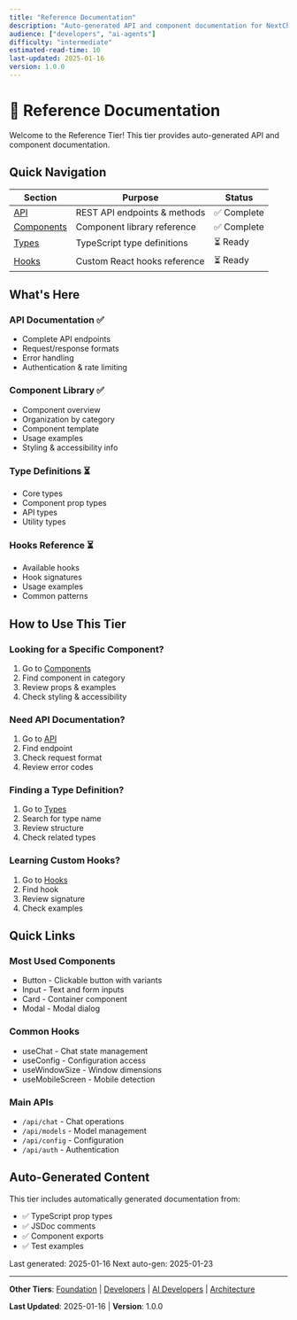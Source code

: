 ```yaml
---
title: "Reference Documentation"
description: "Auto-generated API and component documentation for NextChat"
audience: ["developers", "ai-agents"]
difficulty: "intermediate"
estimated-read-time: 10
last-updated: 2025-01-16
version: 1.0.0
---
```


# 📖 Reference Documentation

Welcome to the Reference Tier! This tier provides auto-generated API and component documentation.

## Quick Navigation

| Section | Purpose | Status |
|---------|---------|--------|
| [API](./api/) | REST API endpoints & methods | ✅ Complete |
| [Components](./components/) | Component library reference | ✅ Complete |
| [Types](./types/) | TypeScript type definitions | ⏳ Ready |
| [Hooks](./hooks/) | Custom React hooks reference | ⏳ Ready |

## What's Here

### API Documentation ✅
- Complete API endpoints
- Request/response formats
- Error handling
- Authentication & rate limiting

### Component Library ✅
- Component overview
- Organization by category
- Component template
- Usage examples
- Styling & accessibility info

### Type Definitions ⏳
- Core types
- Component prop types
- API types
- Utility types

### Hooks Reference ⏳
- Available hooks
- Hook signatures
- Usage examples
- Common patterns

## How to Use This Tier

### Looking for a Specific Component?
1. Go to [Components](./components/)
2. Find component in category
3. Review props & examples
4. Check styling & accessibility

### Need API Documentation?
1. Go to [API](./api/)
2. Find endpoint
3. Check request format
4. Review error codes

### Finding a Type Definition?
1. Go to [Types](./types/)
2. Search for type name
3. Review structure
4. Check related types

### Learning Custom Hooks?
1. Go to [Hooks](./hooks/)
2. Find hook
3. Review signature
4. Check examples

## Quick Links

### Most Used Components
- Button - Clickable button with variants
- Input - Text and form inputs
- Card - Container component
- Modal - Modal dialog

### Common Hooks
- useChat - Chat state management
- useConfig - Configuration access
- useWindowSize - Window dimensions
- useMobileScreen - Mobile detection

### Main APIs
- `/api/chat` - Chat operations
- `/api/models` - Model management
- `/api/config` - Configuration
- `/api/auth` - Authentication

## Auto-Generated Content

This tier includes automatically generated documentation from:
- ✅ TypeScript prop types
- ✅ JSDoc comments
- ✅ Component exports
- ✅ Test examples

Last generated: 2025-01-16
Next auto-gen: 2025-01-23

---

**Other Tiers**: [Foundation](../foundation/) | [Developers](../developers/) | [AI Developers](../ai-developers/) | [Architecture](../architecture/)

**Last Updated**: 2025-01-16 | **Version**: 1.0.0
